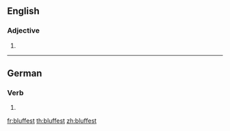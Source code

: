 ==English==

===Adjective===
{{head|en}}

# {{en-superlative of|bluff}}

----

==German==

===Verb===
{{head|de}}

# {{de-verb form of|bluffen|2|s|k1}}

[[fr:bluffest]]
[[th:bluffest]]
[[zh:bluffest]]